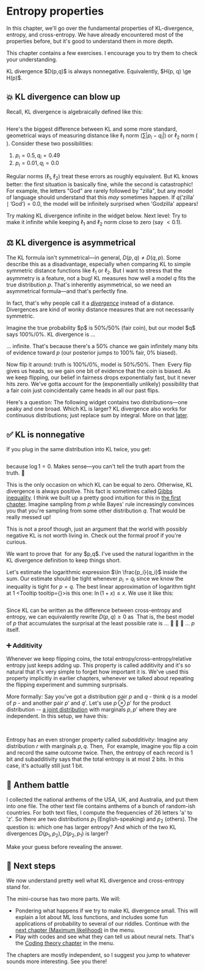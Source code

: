 
# Entropy properties

In this chapter, we'll go over the fundamental properties of KL-divergence, entropy, and cross-entropy. We have already encountered most of the properties before, but it's good to understand them in more depth. 

This chapter contains a few exercises. I encourage you to try them to check your understanding. 

<KeyTakeaway>
KL divergence $D(p,q)$ is always nonnegative. Equivalently, $H(p, q) \ge H(p)$.  
</KeyTakeaway>



## 💥 KL divergence can blow up


Recall, KL divergence is algebraically defined like this:

<Math id="kl-definition" displayMode={true} math="D(p,q) = \sum_{i = 1}^n p_i \log \frac{p_i}{q_i}" />

Here's the biggest difference between KL and some more standard, geometrical ways of measuring distance like $\ell_1$ norm ($\sum |p_i - q_i|$) or $\ell_2$ norm (<Math math = "\sqrt{\sum (p_i - q_i)^2}" />). Consider these two possibilities: 

1. $p_i = 0.5, q_i = 0.49$
2. $p_i = 0.01, q_i = 0.0$

Regular norms ($\ell_1, \ell_2$) treat these errors as roughly equivalent. But KL knows better: the first situation is basically fine, while the second is catastrophic! For example, the letters "God" are rarely followed by "zilla", but any model of language should understand that this _may_ sometimes happen. If $q(\textrm{'zilla'} \mid \textrm{'God'}) = 0.0$, the model will be infinitely surprised when 'Godzilla' appears! 


Try making KL divergence infinite in the widget below. Next level: Try to make it infinite while keeping $\ell_1$ and $\ell_2$ norm close to zero (say $< 0.1$). 

<DistributionComparisonWidget title="KL Divergence Explorer" />



## ⚖️ KL divergence is asymmetrical<a id = "asymmetry"></a>

The KL formula isn't symmetrical—in general, $D(p,q) \neq D(q,p)$. Some describe this as a disadvantage, especially when comparing KL to simple symmetric distance functions like $\ell_1$ or $\ell_2$. But I want to stress that the asymmetry is a feature, not a bug! KL measures how well a model $q$ fits the true distribution $p$. That's inherently asymmetrical, so we need an asymmetrical formula—and that's perfectly fine.

In fact, that's why people call it a [_divergence_](https://en.wikipedia.org/wiki/Bregman_divergence) instead of a distance. Divergences are kind of wonky distance measures that are not necessarily symmetric.



<Block headline = "Example">
Imagine the true probability $p$ is 50%/50% (fair coin), but our model $q$ says 100%/0%. KL divergence is ... 
<Math displayMode={true} math = "\frac12 \cdot \log \frac{1}{1} + \frac12 \cdot \log \frac{1}{0} = \infty"/>

... infinite. That's because there's a 50% chance we gain infinitely many bits of evidence toward $p$ (our posterior jumps to 100% fair, 0% biased).

Now flip it around: truth is 100%/0%, model is 50%/50%. Then 
<Math displayMode={true} math = "1 \cdot \log \frac{1}{1/2} + 0 \cdot \log \frac{1}{1/2} = 1"/>
Every flip gives us heads, so we gain one bit of evidence that the coin is biased. As we keep flipping, our belief in fairness drops exponentially fast, but it never hits zero. We've gotta account for the (exponentially unlikely) possibility that a fair coin just coincidentally came heads in all our past flips.
</Block>

Here's a question: The following widget contains two distributions—one peaky and one broad. Which KL is larger? <Footnote>KL divergence also works for continuous distributions; just replace sum by integral. More on that [later](04-mle#maximum-entropy-principle). </Footnote>

<KLAsymmetryVisualizerWidget />


## ✅ KL is nonnegative

If you plug in the same distribution into KL twice, you get:

<Math displayMode={true} math="D(p, p) = \sum_{i = 1}^n p_i \cdot \log \frac{p_i}{p_i} = 0" />

because $\log 1 = 0$.
Makes sense—you can't tell the truth apart from the truth. 🤷

This is the only occasion on which KL can be equal to zero. Otherwise, KL divergence is always positive. This fact is sometimes called [Gibbs inequality](https://en.wikipedia.org/wiki/Gibbs%27_inequality). I think we built up a pretty good intuition for this in [the first chapter](01-kl_intro). Imagine sampling from $p$ while Bayes' rule increasingly convinces you that you're sampling from some other distribution $q$. That would be really messed up! 

This is not a proof though, just an argument that the world with possibly negative KL is not worth living in. Check out the formal proof if you're curious.

<Expand headline="Proof of nonnegativity">
We want to prove that <Math math = "\sum_{i = 1}^n p_i \cdot \ln \frac{p_i}{q_i}  \ge 0" /> for any $p,q$. I've used the natural logarithm in the KL divergence definition to keep things short. 

Let's estimate the logarithmic expression $\ln \frac{p_i}{q_i}$ inside the sum. Our estimate should be tight whenever $p_i = q_i$ since we know the inequality is tight for $p = q$. The best linear approximation of logarithm tight at 1 <Tooltip tooltip={<LnVsXGraph width={140} height={90} />}>is this one: $\ln (1+x) \le x$</Tooltip>. We use it like this:

<Math displayMode={true} math="\begin{aligned}
-D(p,q)
&= \sum_{i = 1}^n p_i \cdot \ln \frac{q_i}{p_i}\\
&\le \sum_{i = 1}^n p_i \cdot  \left( \frac{q_i}{p_i} - 1 \right)\\
&= \sum_{i = 1}^n \left( q_i - p_i \right)\\
&= 1 - 1 = 0
\end{aligned}" />

</Expand>

Since KL can be written as the difference between cross-entropy and entropy, we can equivalently rewrite $D(p, q) \ge 0$ as
<Math displayMode = {true} math = "H(p, q) \ge H(p)." />
That is, the best model of $p$ that accumulates the surprisal at the least possible rate is ... 🥁 🥁 🥁 ... $p$ itself. 


### ➕ Additivity <a id = "additivity"></a>

Whenever we keep flipping coins, the total entropy/cross-entropy/relative entropy just keeps adding up. This property is called additivity and it's so natural that it's very simple to forget how important it is. We've used this property implicitly in earlier chapters, whenever we talked about repeating the flipping experiment and summing surprisals. 

More formally: Say you've got a distribution pair $p$ and $q$ - think $q$ is a model of $p$ - and another pair $p'$ and $q'$. Let's use $p \otimes p'$ for the product distribution -- [a joint distribution](https://en.wikipedia.org/wiki/Joint_probability_distribution) with marginals $p,p'$ where they are independent. In this setup, we have this: 

<Math displayMode={true} math="D(p \otimes p', q \otimes q') = D(p, q) + D(p', q')" />
<Math displayMode={true} math="H(p \otimes p', q \otimes q') = H(p, q) + H(p', q')" />
<Math displayMode={true} math="H(p \otimes p') = H(p) + H(p')" />

Entropy has an even stronger property called _subadditivity_: Imagine any distribution $r$ with marginals $p, q$. Then, 
<Math displayMode={true} math="H(r) \le H(p) + H(p')" />
For example, imagine you flip a coin and record the same outcome twice. Then, the entropy of each record is 1 bit and subadditivity says that the total entropy is at most $2$ bits. In this case, it's actually still just 1 bit. 

## 🎵 Anthem battle

I collected the national anthems of the USA, UK, and Australia, and put them into one file. The other text file contains anthems of a bunch of random-ish countries. For both text files, I compute the frequencies of 26 letters 'a' to 'z'. So there are two distributions $p_1$ (English-speaking) and $p_2$ (others). The question is: which one has larger entropy? And which of the two KL divergences $D(p_1, p_2), D(p_2, p_1)$ is larger? 

Make your guess before revealing the answer. 

<KLCalculatorWidget /> 








## 🚀 Next steps

We now understand pretty well what KL divergence and cross-entropy stand for. 

The mini-course has two more parts. We will:
- Pondering what happens if we try to make KL divergence small. This will explain a lot about ML loss functions, and includes some fun applications of probability to several of our riddles. Continue with the [next chapter (Maximum likelihood)](04-mle) in the menu. 
- Play with codes and see what they can tell us about neural nets. That's the [Coding theory chapter](08-coding_theory) in the menu. 

The chapters are mostly independent, so I suggest you jump to whatever sounds more interesting. See you there!


